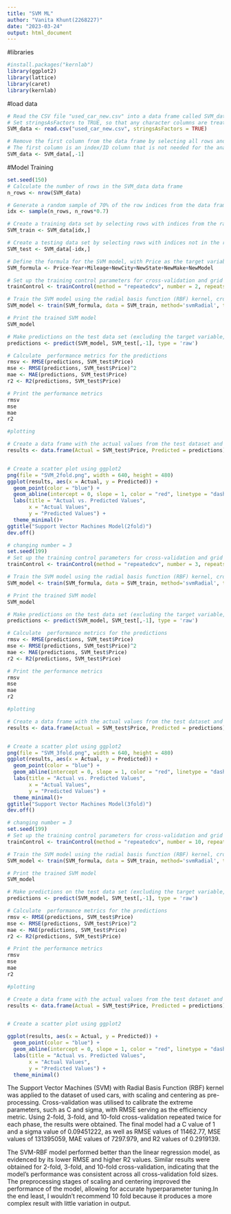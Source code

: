 ---
title: "SVM ML"
author: "Vanita Khunt(2268227)"
date: "2023-03-24"
output: html_document
---

#libraries
```{r}
#install.packages("kernlab")
library(ggplot2)
library(lattice)
library(caret)
library(kernlab)
```

#load data
```{r}
# Read the CSV file "used_car_new.csv" into a data frame called SVM_data
# Set stringsAsFactors to TRUE, so that any character columns are treated as factors (categorical variables)
SVM_data <- read.csv("used_car_new.csv", stringsAsFactors = TRUE)

# Remove the first column from the data frame by selecting all rows and all columns except the first one
# The first column is an index/ID column that is not needed for the analysis
SVM_data <- SVM_data[,-1]

```


#Model Training
```{r}
set.seed(150)
# Calculate the number of rows in the SVM_data data frame
n_rows <- nrow(SVM_data)

# Generate a random sample of 70% of the row indices from the data frame
idx <- sample(n_rows, n_rows*0.7)

# Create a training data set by selecting rows with indices from the random sample (idx)
SVM_train <- SVM_data[idx,]

# Create a testing data set by selecting rows with indices not in the random sample (idx)
SVM_test <- SVM_data[-idx,]

# Define the formula for the SVM model, with Price as the target variable and other variables as predictors
SVM_formula <- Price~Year+Mileage+NewCity+NewState+NewMake+NewModel

# Set up the training control parameters for cross-validation and grid search
trainControl <- trainControl(method = "repeatedcv", number = 2, repeats = 2, search = "grid")

# Train the SVM model using the radial basis function (RBF) kernel, cross-validation, and pre-processing (scaling and centering)
SVM_model <- train(SVM_formula, data = SVM_train, method='svmRadial', trControl=trainControl, preProcess=c("scale", "center"))

# Print the trained SVM model
SVM_model

# Make predictions on the test data set (excluding the target variable, Price)
predictions <- predict(SVM_model, SVM_test[,-1], type = 'raw')

# Calculate  performance metrics for the predictions
rmsv <- RMSE(predictions, SVM_test$Price)
mse <- RMSE(predictions, SVM_test$Price)^2
mae <- MAE(predictions, SVM_test$Price)
r2 <- R2(predictions, SVM_test$Price)

# Print the performance metrics
rmsv 
mse 
mae 
r2

#plotting

# Create a data frame with the actual values from the test dataset and the predicted values
results <- data.frame(Actual = SVM_test$Price, Predicted = predictions)


# Create a scatter plot using ggplot2
png(file = "SVM_2fold.png", width = 640, height = 480)
ggplot(results, aes(x = Actual, y = Predicted)) +
  geom_point(color = "blue") +
  geom_abline(intercept = 0, slope = 1, color = "red", linetype = "dashed") +
  labs(title = "Actual vs. Predicted Values",
       x = "Actual Values",
       y = "Predicted Values") +
  theme_minimal()+
ggtitle("Support Vector Machines Model(2fold)")
dev.off()

```
```{r}
# changing number = 3
set.seed(199)
# Set up the training control parameters for cross-validation and grid search
trainControl <- trainControl(method = "repeatedcv", number = 3, repeats = 2, search = "grid")

# Train the SVM model using the radial basis function (RBF) kernel, cross-validation, and pre-processing (scaling and centering)
SVM_model <- train(SVM_formula, data = SVM_train, method='svmRadial', trControl=trainControl, preProcess=c("scale", "center"))

# Print the trained SVM model
SVM_model

# Make predictions on the test data set (excluding the target variable, Price)
predictions <- predict(SVM_model, SVM_test[,-1], type = 'raw')

# Calculate  performance metrics for the predictions
rmsv <- RMSE(predictions, SVM_test$Price)
mse <- RMSE(predictions, SVM_test$Price)^2
mae <- MAE(predictions, SVM_test$Price)
r2 <- R2(predictions, SVM_test$Price)

# Print the performance metrics
rmsv 
mse 
mae 
r2

#plotting

# Create a data frame with the actual values from the test dataset and the predicted values
results <- data.frame(Actual = SVM_test$Price, Predicted = predictions)


# Create a scatter plot using ggplot2
png(file = "SVM_3fold.png", width = 640, height = 480)
ggplot(results, aes(x = Actual, y = Predicted)) +
  geom_point(color = "blue") +
  geom_abline(intercept = 0, slope = 1, color = "red", linetype = "dashed") +
  labs(title = "Actual vs. Predicted Values",
       x = "Actual Values",
       y = "Predicted Values") +
  theme_minimal()+
ggtitle("Support Vector Machines Model(3fold)")
dev.off()

```
```{r}
# changing number = 3
set.seed(199)
# Set up the training control parameters for cross-validation and grid search
trainControl <- trainControl(method = "repeatedcv", number = 10, repeats = 2, search = "grid")

# Train the SVM model using the radial basis function (RBF) kernel, cross-validation, and pre-processing (scaling and centering)
SVM_model <- train(SVM_formula, data = SVM_train, method='svmRadial', trControl=trainControl, preProcess=c("scale", "center"))

# Print the trained SVM model
SVM_model

# Make predictions on the test data set (excluding the target variable, Price)
predictions <- predict(SVM_model, SVM_test[,-1], type = 'raw')

# Calculate  performance metrics for the predictions
rmsv <- RMSE(predictions, SVM_test$Price)
mse <- RMSE(predictions, SVM_test$Price)^2
mae <- MAE(predictions, SVM_test$Price)
r2 <- R2(predictions, SVM_test$Price)

# Print the performance metrics
rmsv 
mse 
mae 
r2

#plotting

# Create a data frame with the actual values from the test dataset and the predicted values
results <- data.frame(Actual = SVM_test$Price, Predicted = predictions)


# Create a scatter plot using ggplot2

ggplot(results, aes(x = Actual, y = Predicted)) +
  geom_point(color = "blue") +
  geom_abline(intercept = 0, slope = 1, color = "red", linetype = "dashed") +
  labs(title = "Actual vs. Predicted Values",
       x = "Actual Values",
       y = "Predicted Values") +
  theme_minimal()


```
The Support Vector Machines (SVM) with Radial Basis Function (RBF) kernel was applied to the dataset of used cars, with scaling and centering as pre-processing. Cross-validation was utilised to calibrate the extreme parameters, such as C and sigma, with RMSE serving as the efficiency metric. Using 2-fold, 3-fold, and 10-fold cross-validation repeated twice for each phase, the results were obtained. The final model had a C value of 1 and a sigma value of 0.09451222, as well as RMSE values of 11462.77, MSE values of 131395059, MAE values of 7297.979, and R2 values of 0.2919139.

The SVM-RBF model performed better than the linear regression model, as evidenced by its lower RMSE and higher R2 values. Similar results were obtained for 2-fold, 3-fold, and 10-fold cross-validation, indicating that the model's performance was consistent across all cross-validation fold sizes. The preprocessing stages of scaling and centering improved the performance of the model, allowing for accurate hyperparameter tuning.In the end least, I wouldn't recommend 10 fold because it produces a more complex result with little variation in output.
